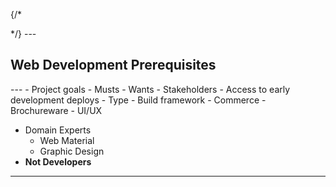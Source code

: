 {/*

<PageHead />
*/}
---


## Web Development Prerequisites

<CreateHead />
---
- Project goals
  - Musts
  - Wants
- Stakeholders
  - Access to early development deploys
- Type
  - Build framework
    - Commerce
    - Brochureware
- UI/UX

  - Domain Experts
    - Web Material
    - Graphic Design
  - **Not Developers**

***
